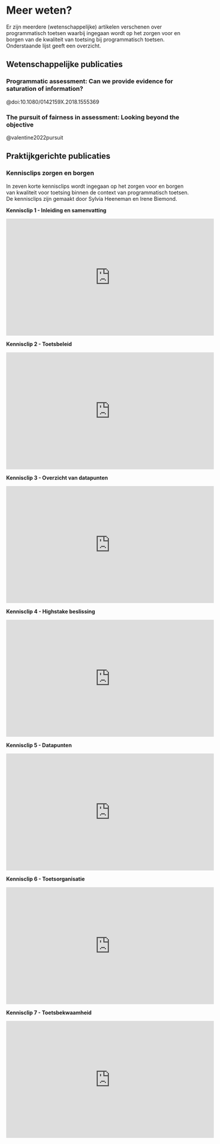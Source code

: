 # Meer weten? 

Er zijn meerdere (wetenschappelijke) artikelen verschenen over programmatisch toetsen waarbij ingegaan wordt op het zorgen voor en borgen van de kwaliteit van toetsing bij programmatisch toetsen. Onderstaande lijst geeft een overzicht.  

## Wetenschappelijke publicaties 

### Programmatic assessment: Can we provide evidence for saturation of information? 

@doi:10.1080/0142159X.2018.1555369

### The pursuit of fairness in assessment: Looking beyond the objective 

@valentine2022pursuit

## Praktijkgerichte publicaties 

### Kennisclips zorgen en borgen 

In zeven korte kennisclips wordt ingegaan op het zorgen voor en borgen van kwaliteit voor toetsing binnen de context van programmatisch toetsen. De kennisclips zijn gemaakt door Sylvia Heeneman en Irene Biemond.  

**Kennisclip 1 - Inleiding en samenvatting**

<iframe width="560" height="315" src="https://www.youtube.com/embed/ZfU9PxoqG2A" title="YouTube video player" frameborder="0" allow="accelerometer; autoplay; clipboard-write; encrypted-media; gyroscope; picture-in-picture" allowfullscreen></iframe>

**Kennisclip 2 - Toetsbeleid**

<iframe width="560" height="315" src="https://www.youtube.com/embed/BRCAits1gmI" title="YouTube video player" frameborder="0" allow="accelerometer; autoplay; clipboard-write; encrypted-media; gyroscope; picture-in-picture" allowfullscreen></iframe>

**Kennisclip 3 - Overzicht van datapunten**

<iframe width="560" height="315" src="https://www.youtube.com/embed/9H7eVuNzCR4" title="YouTube video player" frameborder="0" allow="accelerometer; autoplay; clipboard-write; encrypted-media; gyroscope; picture-in-picture" allowfullscreen></iframe>

**Kennisclip 4 - Highstake beslissing**

<iframe width="560" height="315" src="https://www.youtube.com/embed/VdWTBymux9s" title="YouTube video player" frameborder="0" allow="accelerometer; autoplay; clipboard-write; encrypted-media; gyroscope; picture-in-picture" allowfullscreen></iframe>

**Kennisclip 5 - Datapunten**

<iframe width="560" height="315" src="https://www.youtube.com/embed/q7UTJJS4GI8" title="YouTube video player" frameborder="0" allow="accelerometer; autoplay; clipboard-write; encrypted-media; gyroscope; picture-in-picture" allowfullscreen></iframe>

**Kennisclip 6 - Toetsorganisatie**

<iframe width="560" height="315" src="https://www.youtube.com/embed/cwmR2-_YEDI" title="YouTube video player" frameborder="0" allow="accelerometer; autoplay; clipboard-write; encrypted-media; gyroscope; picture-in-picture" allowfullscreen></iframe>

**Kennisclip 7 - Toetsbekwaamheid**

<iframe width="560" height="315" src="https://www.youtube.com/embed/5c3P3ecE7wQ" title="YouTube video player" frameborder="0" allow="accelerometer; autoplay; clipboard-write; encrypted-media; gyroscope; picture-in-picture" allowfullscreen></iframe>